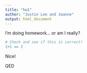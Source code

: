 ```yaml
---
title: "hw1"
author: "Justin Lee and Joanne"
output: html_document
---
```


I'm doing homework... or am I really? 

```r
# Check and see if this is correct! 
1+1 == 2
```

Nice! 

QED 

